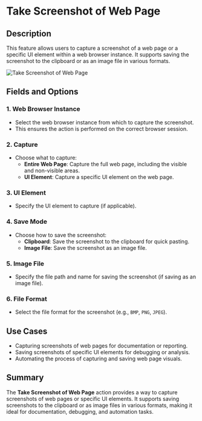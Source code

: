 # Take Screenshot of Web Page  

## Description

This feature allows users to capture a screenshot of a web page or a specific UI element within a web browser instance. It supports saving the screenshot to the clipboard or as an image file in various formats.  

![Take Screenshot of Web Page](../../assets/browser-automation/take-screenshot-of-web-page.png)  

## Fields and Options  

### 1. **Web Browser Instance**

- Select the web browser instance from which to capture the screenshot.  
- This ensures the action is performed on the correct browser session.  

### 2. **Capture**

- Choose what to capture:  
  - **Entire Web Page**: Capture the full web page, including the visible and non-visible areas.  
  - **UI Element**: Capture a specific UI element on the web page.  

### 3. **UI Element**

- Specify the UI element to capture (if applicable).  

### 4. **Save Mode**

- Choose how to save the screenshot:  
  - **Clipboard**: Save the screenshot to the clipboard for quick pasting.  
  - **Image File**: Save the screenshot as an image file.  

### 5. **Image File**

- Specify the file path and name for saving the screenshot (if saving as an image file).  

### 6. **File Format**

- Select the file format for the screenshot (e.g., `BMP`, `PNG`, `JPEG`).  

## Use Cases

- Capturing screenshots of web pages for documentation or reporting.  
- Saving screenshots of specific UI elements for debugging or analysis.  
- Automating the process of capturing and saving web page visuals.  

## Summary

The **Take Screenshot of Web Page** action provides a way to capture screenshots of web pages or specific UI elements. It supports saving screenshots to the clipboard or as image files in various formats, making it ideal for documentation, debugging, and automation tasks.